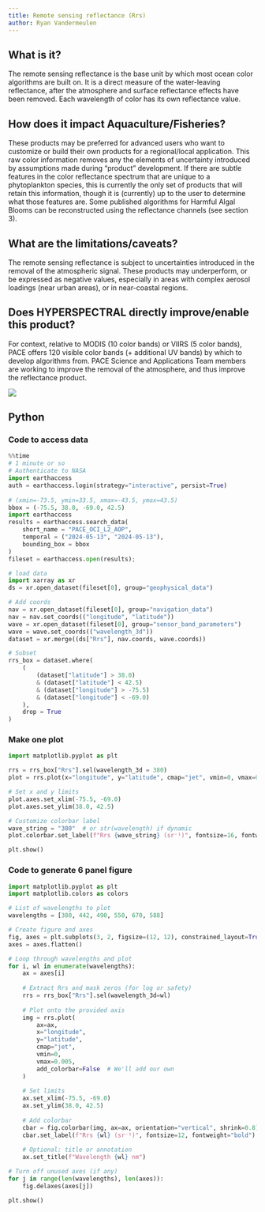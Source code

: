 ```yaml
---
title: Remote sensing reflectance (Rrs)
author: Ryan Vandermeulen
---
```


## What is it?

The remote sensing reflectance is the base unit by which most ocean color algorithms are built
on. It is a direct measure of the water-leaving reflectance, after the atmosphere and surface
reflectance effects have been removed. Each wavelength of color has its own reflectance value.

## How does it impact Aquaculture/Fisheries?

These products may be preferred for advanced users who want to customize or build their own
products for a regional/local application. This raw color information removes any the elements of
uncertainty introduced by assumptions made during “product” development. If there are subtle
features in the color reflectance spectrum that are unique to a phytoplankton species, this is
currently the only set of products that will retain this information, though it is (currently) up to
the user to determine what those features are. Some published algorithms for Harmful Algal
Blooms can be reconstructed using the reflectance channels (see section 3).

## What are the limitations/caveats?

The remote sensing reflectance is subject to uncertainties introduced in the removal of the
atmospheric signal. These products may underperform, or be expressed as negative values,
especially in areas with complex aerosol loadings (near urban areas), or in near-coastal regions.

## Does HYPERSPECTRAL directly improve/enable this product?

For context, relative to MODIS (10 color bands) or VIIRS (5 color bands), PACE offers 120 visible
color bands (+ additional UV bands) by which to develop algorithms from. PACE Science and
Applications Team members are working to improve the removal of the atmosphere, and thus
improve the reflectance product.

![](images/rrs.png)

## Python

::: {.callout-note collapse=true}
### Code to access data

```python
%%time
# 1 minute or so
# Authenticate to NASA
import earthaccess
auth = earthaccess.login(strategy="interactive", persist=True)
    
# (xmin=-73.5, ymin=33.5, xmax=-43.5, ymax=43.5)
bbox = (-75.5, 38.0, -69.0, 42.5)
import earthaccess
results = earthaccess.search_data(
    short_name = "PACE_OCI_L2_AOP",
    temporal = ("2024-05-13", "2024-05-13"),
    bounding_box = bbox
)
fileset = earthaccess.open(results);

# load data
import xarray as xr
ds = xr.open_dataset(fileset[0], group="geophysical_data")

# Add coords
nav = xr.open_dataset(fileset[0], group="navigation_data")
nav = nav.set_coords(("longitude", "latitude"))
wave = xr.open_dataset(fileset[0], group="sensor_band_parameters")
wave = wave.set_coords(("wavelength_3d"))
dataset = xr.merge((ds["Rrs"], nav.coords, wave.coords))

# Subset
rrs_box = dataset.where(
    (
        (dataset["latitude"] > 38.0)
        & (dataset["latitude"] < 42.5)
        & (dataset["longitude"] > -75.5)
        & (dataset["longitude"] < -69.0)
    ),
    drop = True
)
```
:::


::: {.callout-note collapse=true}
### Make one plot

```python
import matplotlib.pyplot as plt

rrs = rrs_box["Rrs"].sel(wavelength_3d = 380)
plot = rrs.plot(x="longitude", y="latitude", cmap="jet", vmin=0, vmax=0.005)

# Set x and y limits
plot.axes.set_xlim(-75.5, -69.0)
plot.axes.set_ylim(38.0, 42.5)

# Customize colorbar label
wave_string = "380"  # or str(wavelength) if dynamic
plot.colorbar.set_label(f"Rrs {wave_string} (sr⁻¹)", fontsize=16, fontweight="bold")

plt.show()
```
:::

::: {.callout-note collapse=true}
### Code to generate 6 panel figure

```python
import matplotlib.pyplot as plt
import matplotlib.colors as colors

# List of wavelengths to plot
wavelengths = [380, 442, 490, 550, 670, 588]

# Create figure and axes
fig, axes = plt.subplots(3, 2, figsize=(12, 12), constrained_layout=True)
axes = axes.flatten()

# Loop through wavelengths and plot
for i, wl in enumerate(wavelengths):
    ax = axes[i]
    
    # Extract Rrs and mask zeros (for log or safety)
    rrs = rrs_box["Rrs"].sel(wavelength_3d=wl)
    
    # Plot onto the provided axis
    img = rrs.plot(
        ax=ax,
        x="longitude",
        y="latitude",
        cmap="jet",
        vmin=0,
        vmax=0.005,
        add_colorbar=False  # We'll add our own
    )
    
    # Set limits
    ax.set_xlim(-75.5, -69.0)
    ax.set_ylim(38.0, 42.5)
    
    # Add colorbar
    cbar = fig.colorbar(img, ax=ax, orientation="vertical", shrink=0.8)
    cbar.set_label(f"Rrs {wl} (sr⁻¹)", fontsize=12, fontweight="bold")
    
    # Optional: title or annotation
    ax.set_title(f"Wavelength {wl} nm")

# Turn off unused axes (if any)
for j in range(len(wavelengths), len(axes)):
    fig.delaxes(axes[j])

plt.show()
```
:::


